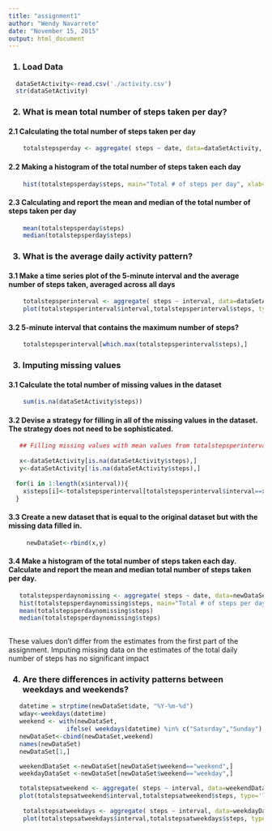 ```yaml
---
title: "assignment1"
author: "Wendy Navarrete"
date: "November 15, 2015"
output: html_document
---
```


<H3>1. Load Data</H3>
```r
  dataSetActivity<-read.csv('./activity.csv')
  str(dataSetActivity)
```

<H3>2. What is mean total number of steps taken per day?</H3>

<H4>2.1 Calculating the total number of steps taken per day</H4>
```r
    totalstepsperday <- aggregate( steps ~ date, data=dataSetActivity, FUN=sum)
``` 
<H4>2.2 Making a histogram of the total number of steps taken each day</H4>
```r
    hist(totalstepsperday$steps, main="Total # of steps per day", xlab="Total steps per day", col='green')
```

<H4>2.3 Calculating and report the mean and median of the total number of steps taken per day</H4>
```R
    mean(totalstepsperday$steps)
    median(totalstepsperday$steps)
```  

<H3>3. What is the average daily activity pattern?</H3>
<H4>3.1 Make a time series plot of the 5-minute interval  and the average number of steps taken, averaged across all days</H4>
```r
    
    totalstepsperinterval <- aggregate( steps ~ interval, data=dataSetActivity, FUN=mean)
    plot(totalstepsperinterval$interval,totalstepsperinterval$steps, type='l', xlab = 'Average steps per interval', ylab='# of steps')
```
<H4>3.2 5-minute interval that contains the maximum number of steps? </H4>
```R
    totalstepsperinterval[which.max(totalstepsperinterval$steps),]
```    

<H3>3. Imputing missing values</H3>

<H4>3.1 Calculate the total number of missing values in the dataset </H4>
```r
    sum(is.na(dataSetActivity$steps))
```

<H4>3.2 Devise a strategy for filling in all of the missing values in the dataset. The strategy does not need to be sophisticated. </H4>

```r
   ## Filling missing values with mean values from totalstepsperinterval dataset
    
   x<-dataSetActivity[is.na(dataSetActivity$steps),]   
   y<-dataSetActivity[!is.na(dataSetActivity$steps),]
  
  for(i in 1:length(x$interval)){
    x$steps[i]<-totalstepsperinterval[totalstepsperinterval$interval==x$interval[i],2]
  }
```

<H4>3.3 Create a new dataset that is equal to the original dataset but with the missing data filled in.</H4>
```r
     newDataSet<-rbind(x,y)
```    


<H4>3.4 Make a histogram of the total number of steps taken each day. Calculate and report the mean and median total number of steps taken per day.</H4>
```R
   totalstepsperdaynomissing <- aggregate( steps ~ date, data=newDataSet, FUN=sum)
   hist(totalstepsperdaynomissing$steps, main="Total # of steps per day (non-missing values)", xlab="Total steps per day", col='red')
   mean(totalstepsperdaynomissing$steps)
   median(totalstepsperdaynomissing$steps)
   
```

These values don't differ from the estimates from the first part of the assignment. Imputing missing data on the estimates of the total daily number of steps has no significant impact

<H3>4. Are there differences in activity patterns between weekdays and weekends?</H3>

```r
   
   datetime = strptime(newDataSet$date, "%Y-%m-%d")
   wday<-weekdays(datetime)
   weekend <- with(newDataSet, 
                ifelse( weekdays(datetime) %in% c("Saturday","Sunday"),"weekend","weekday"))
   newDataSet<-cbind(newDataSet,weekend)
   names(newDataSet)
   newDataSet[1,]

   weekendDataSet <-newDataSet[newDataSet$weekend=="weekend",]
   weekdayDataSet <-newDataSet[newDataSet$weekend=="weekday",]

   totalstepsatweekend <- aggregate( steps ~ interval, data=weekendDataSet, FUN=mean)
   plot(totalstepsatweekend$interval,totalstepsatweekend$steps, type='l', xlab = 'Average steps per interval on weekend', ylab='# of steps')
    
    totalstepsatweekdays <- aggregate( steps ~ interval, data=weekdayDataSet, FUN=mean)
    plot(totalstepsatweekdays$interval,totalstepsatweekdays$steps, type='l', xlab = 'Average steps per interval on weekdays', ylab='# of steps')
    
```   
